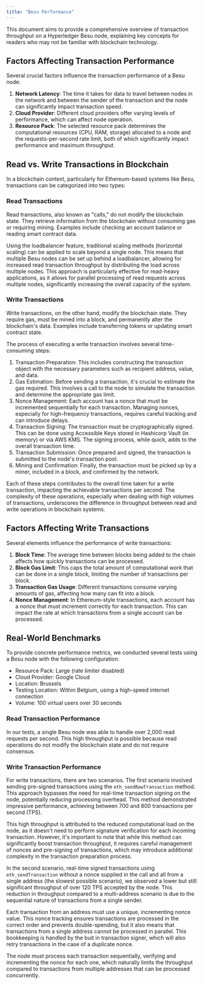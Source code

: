 ```yaml
---
title: "Besu Performance"
---
```


This document aims to provide a comprehensive overview of transaction throughput
on a Hyperledger Besu node, explaining key concepts for readers who may not be
familiar with blockchain technology.

## Factors Affecting Transaction Performance

Several crucial factors influence the transaction performance of a Besu node:

1. **Network Latency**: The time it takes for data to travel between nodes in
   the network and between the sender of the transaction and the node can
   significantly impact transaction speed.
2. **Cloud Provider**: Different cloud providers offer varying levels of
   performance, which can affect node operation.
3. **Resource Pack**: The selected resource pack determines the computational
   resources (CPU, RAM, storage) allocated to a node and the requests-per-second
   rate limit, both of which significantly impact performance and maximum
   throughput.

## Read vs. Write Transactions in Blockchain

In a blockchain context, particularly for Ethereum-based systems like Besu,
transactions can be categorized into two types:

### Read Transactions

Read transactions, also known as "calls," do not modify the blockchain state.
They retrieve information from the blockchain without consuming gas or requiring
mining. Examples include checking an account balance or reading smart contract
data.

Using the loadbalancer feature, traditional scaling methods (horizontal scaling)
can be applied to scale beyond a single node. This means that multiple Besu
nodes can be set up behind a loadbalancer, allowing for increased read
transaction throughput by distributing the load across multiple nodes. This
approach is particularly effective for read-heavy applications, as it allows for
parallel processing of read requests across multiple nodes, significantly
increasing the overall capacity of the system.

### Write Transactions

Write transactions, on the other hand, modify the blockchain state. They require
gas, must be mined into a block, and permanently alter the blockchain's data.
Examples include transferring tokens or updating smart contract state.

The process of executing a write transaction involves several time-consuming
steps:

1. Transaction Preparation: This includes constructing the transaction object
   with the necessary parameters such as recipient address, value, and data.
2. Gas Estimation: Before sending a transaction, it's crucial to estimate the
   gas required. This involves a call to the node to simulate the transaction
   and determine the appropriate gas limit.
3. Nonce Management: Each account has a nonce that must be incremented
   sequentially for each transaction. Managing nonces, especially for
   high-frequency transactions, requires careful tracking and can introduce
   delays.
4. Transaction Signing: The transaction must be cryptographically signed. This
   can be done using Accessible Keys stored in Hashicorp Vault (in memory) or
   via AWS KMS. The signing process, while quick, adds to the overall
   transaction time.
5. Transaction Submission: Once prepared and signed, the transaction is
   submitted to the node's transaction pool.
6. Mining and Confirmation: Finally, the transaction must be picked up by a
   miner, included in a block, and confirmed by the network.

Each of these steps contributes to the overall time taken for a write
transaction, impacting the achievable transactions per second. The complexity of
these operations, especially when dealing with high volumes of transactions,
underscores the difference in throughput between read and write operations in
blockchain systems.

## Factors Affecting Write Transactions

Several elements influence the performance of write transactions:

1. **Block Time**: The average time between blocks being added to the chain
   affects how quickly transactions can be processed.
2. **Block Gas Limit**: This caps the total amount of computational work that
   can be done in a single block, limiting the number of transactions per block.
3. **Transaction Gas Usage**: Different transactions consume varying amounts of
   gas, affecting how many can fit into a block.
4. **Nonce Management**: In Ethereum-style transactions, each account has a
   nonce that must increment correctly for each transaction. This can impact the
   rate at which transactions from a single account can be processed.

## Real-World Benchmarks

To provide concrete performance metrics, we conducted several tests using a Besu
node with the following configuration:

- Resource Pack: Large (rate limiter disabled)
- Cloud Provider: Google Cloud
- Location: Brussels
- Testing Location: Within Belgium, using a high-speed internet connection
- Volume: 100 virtual users over 30 seconds

### Read Transaction Performance

In our tests, a single Besu node was able to handle over 2,000 read requests per
second. This high throughput is possible because read operations do not modify
the blockchain state and do not require consensus.

### Write Transaction Performance

For write transactions, there are two scenarios. The first scenario involved
sending pre-signed transactions using the `eth_sendRawTransaction` method. This
approach bypasses the need for real-time transaction signing on the node,
potentially reducing processing overhead. This method demonstrated impressive
performance, achieving between 700 and 800 transactions per second (TPS).

This high throughput is attributed to the reduced computational load on the
node, as it doesn't need to perform signature verification for each incoming
transaction. However, it's important to note that while this method can
significantly boost transaction throughput, it requires careful management of
nonces and pre-signing of transactions, which may introduce additional
complexity in the transaction preparation process.

In the second scenario, real-time signed transactions using
`eth_sendTransaction` without a nonce supplied in the call and all from a single
address (the slowest possible scenario), we observed a lower but still
significant throughput of over 120 TPS accepted by the node. This reduction in
throughput compared to a multi-address scenario is due to the sequential nature
of transactions from a single sender.

Each transaction from an address must use a unique, incrementing nonce value.
This nonce tracking ensures transactions are processed in the correct order and
prevents double-spending, but it also means that transactions from a single
address cannot be processed in parallel. This bookkeeping is handled by the buit
in transaction signer, which will also retry transactions in the case of a
duplicate nonce.

The node must process each transaction sequentially, verifying and incrementing
the nonce for each one, which naturally limits the throughput compared to
transactions from multiple addresses that can be processed concurrently.
